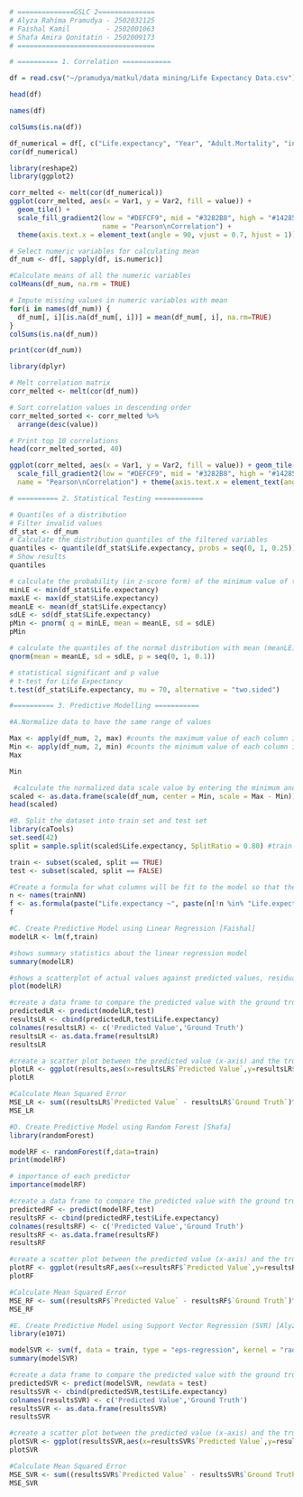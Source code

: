 ```{r}
# ==============GSLC 2==============
# Alyza Rahima Pramudya - 2502032125
# Faishal Kamil         - 2502001063
# Shafa Amira Qonitatin - 2502009173
# ==================================
```


```{r}
# ========== 1. Correlation ============
```


```{r}
df = read.csv("~/pramudya/matkul/data mining/Life Expectancy Data.csv")
```

```{r}
head(df)
```
```{r}
names(df)
```
```{r}
colSums(is.na(df))
```
```{r}
df_numerical = df[, c("Life.expectancy", "Year", "Adult.Mortality", "infant.deaths", "Alcohol", "percentage.expenditure", "Hepatitis.B", "Measles", "BMI", "under.five.deaths", "Total.expenditure", "Diphtheria", "HIV.AIDS", "GDP", "Population", "thinness..1.19.years", "thinness.5.9.years", "Income.composition.of.resources", "Schooling")]
cor(df_numerical)
```

```{r}
library(reshape2)
library(ggplot2)

corr_melted <- melt(cor(df_numerical))
ggplot(corr_melted, aes(x = Var1, y = Var2, fill = value)) +
  geom_tile() +
  scale_fill_gradient2(low = "#DEFCF9", mid = "#3282B8", high = "#142850",
                       name = "Pearson\nCorrelation") +
  theme(axis.text.x = element_text(angle = 90, vjust = 0.7, hjust = 1))

```

```{r}
# Select numeric variables for calculating mean
df_num <- df[, sapply(df, is.numeric)]

#Calculate means of all the numeric variables
colMeans(df_num, na.rm = TRUE)

```

```{r}
# Impute missing values in numeric variables with mean
for(i in names(df_num)) {
  df_num[, i][is.na(df_num[, i])] = mean(df_num[, i], na.rm=TRUE)
}
colSums(is.na(df_num))
```
```{r}
print(cor(df_num))
```
```{r}
library(dplyr)

# Melt correlation matrix
corr_melted <- melt(cor(df_num))

# Sort correlation values in descending order
corr_melted_sorted <- corr_melted %>%
  arrange(desc(value))

# Print top 10 correlations
head(corr_melted_sorted, 40)

```

```{r}
ggplot(corr_melted, aes(x = Var1, y = Var2, fill = value)) + geom_tile() +
  scale_fill_gradient2(low = "#DEFCF9", mid = "#3282B8", high = "#142850",
  name = "Pearson\nCorrelation") + theme(axis.text.x = element_text(angle = 90, vjust = 0.7, hjust = 1))
```

```{r}
# ========== 2. Statistical Testing ============
```

```{r}
# Quantiles of a distribution
# Filter invalid values
df_stat <- df_num
# Calculate the distribution quantiles of the filtered variables
quantiles <- quantile(df_stat$Life.expectancy, probs = seq(0, 1, 0.25))
# Show results
quantiles
```
```{r}
# calculate the probability (in z-score form) of the minimum value of the variable "life_expectancy" in a normal distribution that has the mean and standard deviation of the variable.
minLE <- min(df_stat$Life.expectancy)
maxLE <- max(df_stat$Life.expectancy)
meanLE <- mean(df_stat$Life.expectancy)
sdLE <- sd(df_stat$Life.expectancy)
pMin <- pnorm( q = minLE, mean = meanLE, sd = sdLE)
pMin
```
```{r}
# calculate the quantiles of the normal distribution with mean (meanLE) and standard deviation (sdLE) for ten different probabilities, ranging from 0 to 1 with intervals of 0.1 using the qnorm() function
qnorm(mean = meanLE, sd = sdLE, p = seq(0, 1, 0.1))
```
```{r}
# statistical significant and p value
# t-test for Life Expectancy
t.test(df_stat$Life.expectancy, mu = 70, alternative = "two.sided")
```

```{r}
#========== 3. Predictive Modelling ===========
```

```{r}
#A.Normalize data to have the same range of values 

Max <- apply(df_num, 2, max) #counts the maximum value of each column in the dataset
Min <- apply(df_num, 2, min) #counts the minimum value of each column in the dataset
Max
```
```{r}
Min
```
```{r}
 #calculate the normalized data scale value by entering the minimum and maximum values of each column 
scaled <- as.data.frame(scale(df_num, center = Min, scale = Max - Min))
head(scaled)
```
```{r}
#B. Split the dataset into train set and test set
library(caTools)
set.seed(42)
split = sample.split(scaled$Life.expectancy, SplitRatio = 0.80) #train 80%, test 20%

train <- subset(scaled, split == TRUE)
test <- subset(scaled, split == FALSE)
```

```{r}
#Create a formula for what columns will be fit to the model so that they are not written one by one
n <- names(trainNN)
f <- as.formula(paste("Life.expectancy ~", paste(n[!n %in% "Life.expectancy"], collapse = " + ")))
f
```

```{r}
#C. Create Predictive Model using Linear Regression [Faishal]
modelLR <- lm(f,train)

#shows summary statistics about the linear regression model
summary(modelLR)
```
```{r}
#shows a scatterplot of actual values against predicted values, residual plot, normal probability plot for residuals, and leverage plot
plot(modelLR)
```
```{r}
#create a data frame to compare the predicted value with the ground truth
predictedLR <- predict(modelLR,test)
resultsLR <- cbind(predictedLR,test$Life.expectancy) 
colnames(resultsLR) <- c('Predicted Value','Ground Truth')
resultsLR <- as.data.frame(resultsLR)
resultsLR
```
```{r}
#create a scatter plot between the predicted value (x-axis) and the true value (y-axis)
plotLR <- ggplot(results,aes(x=resultsLR$`Predicted Value`,y=resultsLR$`Ground Truth`)) + geom_point() + stat_smooth() + xlab("Predicted Value") + ylab("Ground Truth")
plotLR
```
```{r}
#Calculate Mean Squared Error
MSE_LR <- sum((resultsLR$`Predicted Value` - resultsLR$`Ground Truth`)^2)/nrow(test)
MSE_LR
```
```{r}
#D. Create Predictive Model using Random Forest [Shafa]
library(randomForest)

modelRF <- randomForest(f,data=train)
print(modelRF)
```
```{r}
# importance of each predictor
importance(modelRF) 
```
```{r}
#create a data frame to compare the predicted value with the ground truth
predictedRF <- predict(modelRF,test)
resultsRF <- cbind(predictedRF,test$Life.expectancy) 
colnames(resultsRF) <- c('Predicted Value','Ground Truth')
resultsRF <- as.data.frame(resultsRF)
resultsRF
```
```{r}
#create a scatter plot between the predicted value (x-axis) and the true value (y-axis)
plotRF <- ggplot(resultsRF,aes(x=resultsRF$`Predicted Value`,y=resultsRF$`Ground Truth`)) + geom_point() + stat_smooth() + xlab("Predicted Value") + ylab("Ground Truth")
plotRF
```
```{r}
#Calculate Mean Squared Error
MSE_RF <- sum((resultsRF$`Predicted Value` - resultsRF$`Ground Truth`)^2)/nrow(test)
MSE_RF
```
```{r}
#E. Create Predictive Model using Support Vector Regression (SVR) [Alyza]
library(e1071)

modelSVR <- svm(f, data = train, type = "eps-regression", kernel = "radial")
summary(modelSVR)
```

```{r}
#create a data frame to compare the predicted value with the ground truth
predictedSVR <- predict(modelSVR, newdata = test)
resultsSVR <- cbind(predictedSVR,test$Life.expectancy) 
colnames(resultsSVR) <- c('Predicted Value','Ground Truth')
resultsSVR <- as.data.frame(resultsSVR)
resultsSVR
```
```{r}
#create a scatter plot between the predicted value (x-axis) and the true value (y-axis)
plotSVR <- ggplot(resultsSVR,aes(x=resultsSVR$`Predicted Value`,y=resultsSVR$`Ground Truth`)) + geom_point() + stat_smooth() + xlab("Predicted Value") + ylab("Ground Truth")
plotSVR
```
```{r}
#Calculate Mean Squared Error
MSE_SVR <- sum((resultsSVR$`Predicted Value` - resultsSVR$`Ground Truth`)^2)/nrow(test)
MSE_SVR
```
